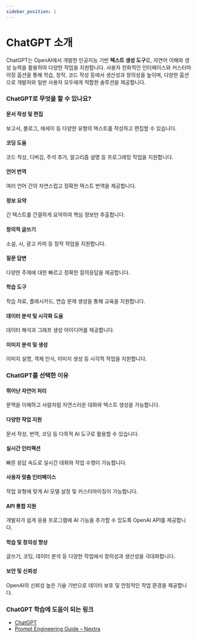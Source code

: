 ```yaml
---
sidebar_position: 1
---
```


# ChatGPT 소개

ChatGPT는 OpenAI에서 개발한 인공지능 기반 **텍스트 생성 도구**로, 자연어 이해와 생성 능력을 활용하여 다양한 작업을 지원합니다. 사용자 친화적인 인터페이스와 커스터마이징 옵션을 통해 학습, 창작, 코드 작성 등에서 생산성과 창의성을 높이며, 다양한 옵션으로 개발자와 일반 사용자 모두에게 적합한 솔루션을 제공합니다.

### ChatGPT로 무엇을 할 수 있나요?

#### 문서 작성 및 편집

보고서, 블로그, 에세이 등 다양한 유형의 텍스트를 작성하고 편집할 수 있습니다.

#### 코딩 도움

코드 작성, 디버깅, 주석 추가, 알고리즘 설명 등 프로그래밍 작업을 지원합니다.

#### 언어 번역

여러 언어 간의 자연스럽고 정확한 텍스트 번역을 제공합니다.

#### 정보 요약

긴 텍스트를 간결하게 요약하여 핵심 정보만 추출합니다.

#### 창의적 글쓰기

소설, 시, 광고 카피 등 창작 작업을 지원합니다.

#### 질문 답변

다양한 주제에 대한 빠르고 정확한 질의응답을 제공합니다.

#### 학습 도구

학습 자료, 플래시카드, 연습 문제 생성을 통해 교육을 지원합니다.

#### 데이터 분석 및 시각화 도움

데이터 해석과 그래프 생성 아이디어를 제공합니다.

#### 이미지 분석 및 생성

이미지 설명, 객체 인식, 이미지 생성 등 시각적 작업을 지원합니다.

### ChatGPT를 선택한 이유

#### 뛰어난 자연어 처리

문맥을 이해하고 사람처럼 자연스러운 대화와 텍스트 생성을 가능합니다.

#### 다양한 작업 지원

문서 작성, 번역, 코딩 등 다목적 AI 도구로 활용할 수 있습니다.

#### 실시간 인터랙션

빠른 응답 속도로 실시간 대화와 작업 수행이 가능합니다.

#### 사용자 맞춤 인터페이스

작업 유형에 맞게 AI 모델 설정 및 커스터마이징이 가능합니다.

#### API 통합 지원

개발자가 쉽게 응용 프로그램에 AI 기능을 추가할 수 있도록 OpenAI API를 제공합니다.

#### 학습 및 창의성 향상

글쓰기, 코딩, 데이터 분석 등 다양한 작업에서 창의성과 생산성을 극대화합니다.

#### 보안 및 신뢰성

OpenAI의 신뢰성 높은 기술 기반으로 데이터 보호 및 안정적인 작업 환경을 제공합니다.

### ChatGPT 학습에 도움이 되는 링크

- [ChatGPT](https://chatgpt.com/)
- [Prompt Engineering Guide – Nextra](https://www.promptingguide.ai/)
